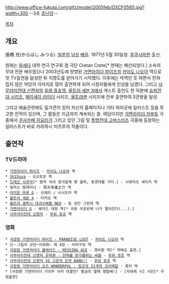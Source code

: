 http://www.office-fukuta.com/gifz/model/2005feb/DSCF0565.jpg?width=300
--3초 [[초난강]]--

[[목차]]

== 개요 ==
唐橋 充(からはし みつる). [[일본]]의 [[남성]] [[배우]]. 1977년 5월 30일생. [[후쿠시마]]현 출신.

원래는 [[와세다]] 대학 연극 연구회 겸 극단 Cretan Crete[* 현재는 해산되었다.] 소속의 무대 전문 배우였으나 2003년도에 방영된 [[가면라이더 파이즈]]의 [[카이도 나오야]] 역으로 첫 TV출연을 달성한 뒤 지명도를 얻어가기 시작했다. 이후에는 악역인 듯 하면서 전혀 밉지 않은 악당의 이미지로 많이 출연하게 되어 시청자들에게 인상을 남겼다. 그리고 [[사무라이전대 신켄저]]의 [[후와 쥬죠]]역, [[울트라 세븐 X]]에서 게스트 출연도 한 덕분에 [[슈퍼전대 시리즈]], [[헤이세이 라이더]] 시리즈, [[울트라맨]] 시리즈에 전부 출연하여 3관왕을 달성. 

그리고 예술관련에도 일가견이 있어 자신의 홈페이지나 기타 여러곳에 일러스트 등을 투고한 전적이 있으며, 그 활동은 지금까지 계속되는 중. 여담이지만 [[가면라이더 카부토]] 극중에서 [[쿠사카베 히요리]]가 그리고 있던 그림 및 [[특명전대 고버스터즈]] 극중에 등장하는 일러스트가 바로 카라하시 미츠루의 작품이다. 

== 출연작 ==
=== TV드라마 ===
 * [[가면라이더 파이즈]] - [[카이도 나오야]] 역
 * [[Sh15uya]] - 오오토모 역
 * [[드래곤 사쿠라]][* 원작 국내 정식발매 명 꼴찌, 동경대를 가다.] - 사와마츠 세이지 역
 * 엄마는 발레리나 - 深大寺進之介 역
 * [[라이온 마루 G]] - 신에이 / 시시도라 역
 * [[울트라 세븐 X]] - 타카오 역
 * [[울트라 갤럭시 대괴수배틀 NEO]] - 킬 성인 그란데 역
 * [[가면라이더 G]] - 쉐이드 대원 역[* 극중 극초반에 나가 떨어진다(...).]
 * [[사무라이전대 신켄저]] - [[후와 쥬조]] 역

=== 영화 ===
 * [[극장판 가면라이더 파이즈 - PARADISE LOST]] - [[카이도 나오야]] 역
 * 신・그림자 군단~지뢰화~ 제 4장 - 아마구모 역
 * [[극장판 가면라이더 블레이드 - MISSING ACE]] - 경비원 역[* 까메오 출연.]
 * [[사무라이전대 신켄저 은막판 - 천하를 판가름하는 싸움]] - [[후와 쥬조]] 역
 * [[사무라이전대 신켄저 VS 고온저 은막 BANG!!]] - [[후와 쥬조]] 역
 * [[극장판 가면라이더 오즈 WONDERFUL - 장군과 21개의 코어메달]] - 록커 역
 * [극장판 가면라이더 가이무 사커 대결전! 황금의 열매 쟁탈배!] - [자와메 시] 시민[* 우정출연]
